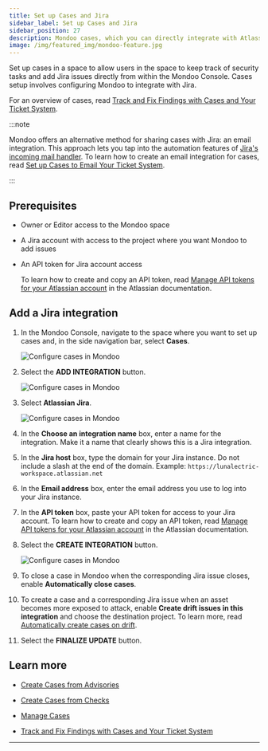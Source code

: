 ```yaml
---
title: Set up Cases and Jira
sidebar_label: Set up Cases and Jira
sidebar_position: 27
description: Mondoo cases, which you can directly integrate with Atlassian Jira, allow you to track remediation of important security findings. Set up an integration with Jira to start using cases and include Mondoo data in your Jira issues.
image: /img/featured_img/mondoo-feature.jpg
---
```


Set up cases in a space to allow users in the space to keep track of security tasks and add Jira issues directly from within the Mondoo Console. Cases setup involves configuring Mondoo to integrate with Jira.

For an overview of cases, read [Track and Fix Findings with Cases and Your Ticket System](/platform/cases/overview/).

:::note

Mondoo offers an alternative method for sharing cases with Jira: an email integration. This approach lets you tap into the automation features of [Jira's incoming mail handler](https://support.atlassian.com/jira-cloud-administration/docs/create-issues-and-comments-from-email/). To learn how to create an email integration for cases, read [Set up Cases to Email Your Ticket System](/platform/cases/setup-email).

:::

## Prerequisites

- Owner or Editor access to the Mondoo space

- A Jira account with access to the project where you want Mondoo to add issues

- An API token for Jira account access

  To learn how to create and copy an API token, read [Manage API tokens for your Atlassian account](https://support.atlassian.com/atlassian-account/docs/manage-api-tokens-for-your-atlassian-account/) in the Atlassian documentation.

## Add a Jira integration

1. In the Mondoo Console, navigate to the space where you want to set up cases and, in the side navigation bar, select **Cases**.

   ![Configure cases in Mondoo](/img/platform/cases/cases-blank.png)

2. Select the **ADD INTEGRATION** button.

   ![Configure cases in Mondoo](/img/platform/cases/cases-integrations.png)

3. Select **Atlassian Jira**.

   ![Configure cases in Mondoo](/img/platform/cases/cases-add-jira.png)

4. In the **Choose an integration name** box, enter a name for the integration. Make it a name that clearly shows this is a Jira integration.

5. In the **Jira host** box, type the domain for your Jira instance. Do not include a slash at the end of the domain. Example: `https://lunalectric-workspace.atlassian.net`

6. In the **Email address** box, enter the email address you use to log into your Jira instance.

7. In the **API token** box, paste your API token for access to your Jira account. To learn how to create and copy an API token, read [Manage API tokens for your Atlassian account](https://support.atlassian.com/atlassian-account/docs/manage-api-tokens-for-your-atlassian-account/) in the Atlassian documentation.

8. Select the **CREATE INTEGRATION** button.

   ![Configure cases in Mondoo](/img/platform/cases/cases-preferences.png)

9. To close a case in Mondoo when the corresponding Jira issue closes, enable **Automatically close cases**.

10. To create a case and a corresponding Jira issue when an asset becomes more exposed to attack, enable **Create drift issues in this integration** and choose the destination project. To learn more, read [Automatically create cases on drift](/platform/cases/manage#automatically-create-cases-on-drift).

11. Select the **FINALIZE UPDATE** button.

## Learn more

- [Create Cases from Advisories](/platform/cases/advisories/)

- [Create Cases from Checks](/platform/cases/checks/)

- [Manage Cases](/platform/cases/manage/)

- [Track and Fix Findings with Cases and Your Ticket System](/platform/cases/overview/)

---

